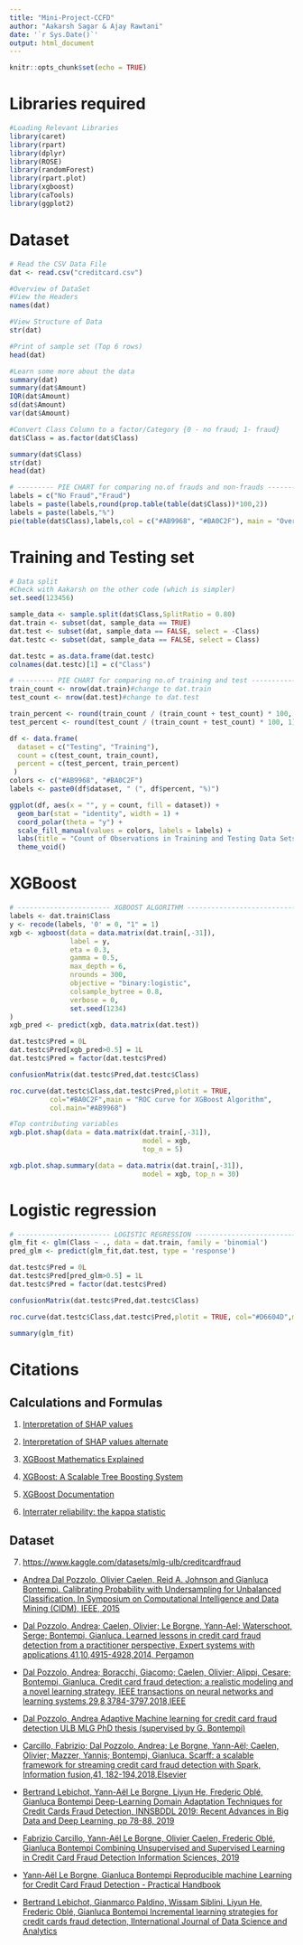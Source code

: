 ---
title: "Mini-Project-CCFD"
author: "Aakarsh Sagar & Ajay Rawtani"
date: '`r Sys.Date()`'
output: html_document
---

```{r setup, include=FALSE}
knitr::opts_chunk$set(echo = TRUE)
```

# Libraries required

```{r}
#Loading Relevant Libraries
library(caret)
library(rpart)
library(dplyr)
library(ROSE)
library(randomForest)
library(rpart.plot)
library(xgboost)
library(caTools)
library(ggplot2)
```

# Dataset

```{r}
# Read the CSV Data File
dat <- read.csv("creditcard.csv")
```

```{r}
#Overview of DataSet
#View the Headers
names(dat)

#View Structure of Data
str(dat)

#Print of sample set (Top 6 rows)
head(dat)

#Learn some more about the data
summary(dat)
summary(dat$Amount)
IQR(dat$Amount)
sd(dat$Amount)
var(dat$Amount)

```

```{r}
#Convert Class Column to a factor/Category {0 - no fraud; 1- fraud}
dat$Class = as.factor(dat$Class)

summary(dat$Class)
str(dat)
head(dat)
```

```{r}
# --------- PIE CHART for comparing no.of frauds and non-frauds ------------
labels = c("No Fraud","Fraud")
labels = paste(labels,round(prop.table(table(dat$Class))*100,2))
labels = paste(labels,"%")
pie(table(dat$Class),labels,col = c("#AB9968", "#BA0C2F"), main = "Overall Credit Card Transactions")
```

# Training and Testing set

```{r}
# Data split
#Check with Aakarsh on the other code (which is simpler)
set.seed(123456)

sample_data <- sample.split(dat$Class,SplitRatio = 0.80)
dat.train <- subset(dat, sample_data == TRUE)
dat.test <- subset(dat, sample_data == FALSE, select = -Class)
dat.testc <- subset(dat, sample_data == FALSE, select = Class)

dat.testc = as.data.frame(dat.testc)
colnames(dat.testc)[1] = c("Class")

# --------- PIE CHART for comparing no.of training and test ------------
train_count <- nrow(dat.train)#change to dat.train
test_count <- nrow(dat.test)#change to dat.test

train_percent <- round(train_count / (train_count + test_count) * 100, 1)
test_percent <- round(test_count / (train_count + test_count) * 100, 1)

df <- data.frame(
  dataset = c("Testing", "Training"),
  count = c(test_count, train_count),
  percent = c(test_percent, train_percent)
 )
colors <- c("#AB9968", "#BA0C2F")
labels <- paste0(df$dataset, " (", df$percent, "%)")

ggplot(df, aes(x = "", y = count, fill = dataset)) +
  geom_bar(stat = "identity", width = 1) +
  coord_polar(theta = "y") +
  scale_fill_manual(values = colors, labels = labels) +
  labs(title = "Count of Observations in Training and Testing Data Sets") +
  theme_void()
```

# XGBoost

```{r}
# ----------------------- XGBOOST ALGORITHM --------------------------------
labels <- dat.train$Class
y <- recode(labels, '0' = 0, "1" = 1)
xgb <- xgboost(data = data.matrix(dat.train[,-31]), 
               label = y,
               eta = 0.3,
               gamma = 0.5,
               max_depth = 6, 
               nrounds = 300, 
               objective = "binary:logistic",
               colsample_bytree = 0.8,
               verbose = 0,
               set.seed(1234)
)
xgb_pred <- predict(xgb, data.matrix(dat.test))

dat.testc$Pred = 0L
dat.testc$Pred[xgb_pred>0.5] = 1L
dat.testc$Pred = factor(dat.testc$Pred)

confusionMatrix(dat.testc$Pred,dat.testc$Class)

roc.curve(dat.testc$Class,dat.testc$Pred,plotit = TRUE,
          col="#BA0C2F",main = "ROC curve for XGBoost Algorithm",
          col.main="#AB9968")

```

```{r}
#Top contributing variables
xgb.plot.shap(data = data.matrix(dat.train[,-31]),
                                 model = xgb,
                                 top_n = 5)
```

```{r}
xgb.plot.shap.summary(data = data.matrix(dat.train[,-31]),
                                 model = xgb, top_n = 30)
```

# Logistic regression

```{r}
# ----------------------- LOGISTIC REGRESSION ------------------------------
glm_fit <- glm(Class ~ ., data = dat.train, family = 'binomial')
pred_glm <- predict(glm_fit,dat.test, type = 'response')

dat.testc$Pred = 0L
dat.testc$Pred[pred_glm>0.5] = 1L
dat.testc$Pred = factor(dat.testc$Pred)

confusionMatrix(dat.testc$Pred,dat.testc$Class)

roc.curve(dat.testc$Class,dat.testc$Pred,plotit = TRUE, col="#D6604D",main = "ROC curve for Logistic Regression Algorithm", col.main="#B2182B")
```

```{r}
summary(glm_fit)
```

# Citations

## Calculations and Formulas

1.  [Interpretation of SHAP values](https://m.mage.ai/how-to-interpret-and-explain-your-machine-learning-models-using-shap-values-471c2635b78e)

2.  [Interpretation of SHAP values alternate](https://blog.datascienceheroes.com/how-to-interpret-shap-values-in-r/)

3.  [XGBoost Mathematics Explained](https://dimleve.medium.com/xgboost-mathematics-explained-58262530904a)

4.  [XGBoost: A Scalable Tree Boosting System](https://arxiv.org/pdf/1603.02754.pdf)

5.  [XGBoost Documentation](https://xgboost.readthedocs.io/en/latest/index.html)

6.  [Interrater reliability: the kappa statistic](https://www.ncbi.nlm.nih.gov/pmc/articles/PMC3900052/#:~:text=Cohen%20suggested%20the%20Kappa%20result,1.00%20as%20almost%20perfect%20agreement)

## Dataset

7.  <https://www.kaggle.com/datasets/mlg-ulb/creditcardfraud>

-   [Andrea Dal Pozzolo, Olivier Caelen, Reid A. Johnson and Gianluca Bontempi. Calibrating Probability with Undersampling for Unbalanced Classification. In Symposium on Computational Intelligence and Data Mining (CIDM), IEEE, 2015](https://www.researchgate.net/publication/283349138_Calibrating_Probability_with_Undersampling_for_Unbalanced_Classification)

-   [Dal Pozzolo, Andrea; Caelen, Olivier; Le Borgne, Yann-Ael; Waterschoot, Serge; Bontempi, Gianluca. Learned lessons in credit card fraud detection from a practitioner perspective, Expert systems with applications,41,10,4915-4928,2014, Pergamon](https://www.researchgate.net/publication/260837261_Learned_lessons_in_credit_card_fraud_detection_from_a_practitioner_perspective)

-   [Dal Pozzolo, Andrea; Boracchi, Giacomo; Caelen, Olivier; Alippi, Cesare; Bontempi, Gianluca. Credit card fraud detection: a realistic modeling and a novel learning strategy, IEEE transactions on neural networks and learning systems,29,8,3784-3797,2018,IEEE](https://www.researchgate.net/publication/260837261_Learned_lessons_in_credit_card_fraud_detection_from_a_practitioner_perspective)

-   [Dal Pozzolo, Andrea Adaptive Machine learning for credit card fraud detection ULB MLG PhD thesis (supervised by G. Bontempi)](http://di.ulb.ac.be/map/adalpozz/pdf/Dalpozzolo2015PhD.pdf)

-   [Carcillo, Fabrizio; Dal Pozzolo, Andrea; Le Borgne, Yann-Aël; Caelen, Olivier; Mazzer, Yannis; Bontempi, Gianluca. Scarff: a scalable framework for streaming credit card fraud detection with Spark, Information fusion,41, 182-194,2018,Elsevier](https://www.researchgate.net/publication/319616537_SCARFF_a_Scalable_Framework_for_Streaming_Credit_Card_Fraud_Detection_with_Spark)

-   [Bertrand Lebichot, Yann-Aël Le Borgne, Liyun He, Frederic Oblé, Gianluca Bontempi Deep-Learning Domain Adaptation Techniques for Credit Cards Fraud Detection, INNSBDDL 2019: Recent Advances in Big Data and Deep Learning, pp 78-88, 2019](https://www.researchgate.net/publication/332180999_Deep-Learning_Domain_Adaptation_Techniques_for_Credit_Cards_Fraud_Detection)

-   [Fabrizio Carcillo, Yann-Aël Le Borgne, Olivier Caelen, Frederic Oblé, Gianluca Bontempi Combining Unsupervised and Supervised Learning in Credit Card Fraud Detection Information Sciences, 2019](https://www.researchgate.net/publication/333143698_Combining_Unsupervised_and_Supervised_Learning_in_Credit_Card_Fraud_Detection)

-   [Yann-Aël Le Borgne, Gianluca Bontempi Reproducible machine Learning for Credit Card Fraud Detection - Practical Handbook](https://www.researchgate.net/publication/351283764_Machine_Learning_for_Credit_Card_Fraud_Detection_-_Practical_Handbook)

-   [Bertrand Lebichot, Gianmarco Paldino, Wissam Siblini, Liyun He, Frederic Oblé, Gianluca Bontempi Incremental learning strategies for credit cards fraud detection, IInternational Journal of Data Science and Analytics](https://www.researchgate.net/publication/352275169_Incremental_learning_strategies_for_credit_cards_fraud_detection)
